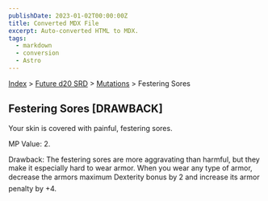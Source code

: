 ```yaml
---
publishDate: 2023-01-02T00:00:00Z
title: Converted MDX File
excerpt: Auto-converted HTML to MDX.
tags:
  - markdown
  - conversion
  - Astro
---
```






[Index](-index) > [Future d20 SRD](future-d20-srd-index) > [Mutations](future-d20-srd-mutations-index) > Festering Sores




## Festering Sores [DRAWBACK]


Your skin is covered with painful, festering sores.


MP Value: 2.


Drawback: The festering sores are more aggravating than harmful, but they make it especially hard to wear armor. When you wear any type of armor, decrease the armors maximum Dexterity bonus by 2 and increase its armor penalty by +4.



